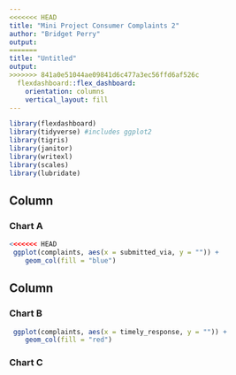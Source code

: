 ```yaml
---
<<<<<<< HEAD
title: "Mini Project Consumer Complaints 2"
author: "Bridget Perry"
output:
=======
title: "Untitled"
output: 
>>>>>>> 841a0e51044ae09841d6c477a3ec56ffd6af526c
  flexdashboard::flex_dashboard:
    orientation: columns
    vertical_layout: fill
---
```


```r
library(flexdashboard)
library(tidyverse) #includes ggplot2
library(tigris)
library(janitor)
library(writexl)
library(scales)
library(lubridate)

```

Column {data-width=650}
-----------------------------------------------------------------------

### Chart A

```r

<<<<<<< HEAD
 ggplot(complaints, aes(x = submitted_via, y = "")) +
    geom_col(fill = "blue")


```

Column {data-width=350}
-----------------------------------------------------------------------

### Chart B

```r

 ggplot(complaints, aes(x = timely_response, y = "")) +
    geom_col(fill = "red")


```

### Chart C

```r

```

